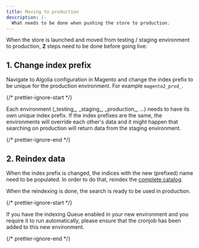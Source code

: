 ```yaml
---
title: Moving to production
description: |-
  What needs to be done when pushing the store to production.
---
```


When the store is launched and moved from testing / staging environment to production, **2** steps need to be done before going live:

## 1. Change index prefix

Navigate to Algolia configuration in Magento and change the index prefix to be unique for the production environment. For example `magento2_prod_`.

{/* prettier-ignore-start */}

<Note>
  Each environment (_testing_, _staging_, _production_, ...) needs to have its own unique index prefix. If the index prefixes are the same, the environments will override each other's data and it might happen that searching on production will return data from the staging environment.
</Note>

{/* prettier-ignore-end */}

## 2. Reindex data

When the index prefix is changed, the indices with the new (prefixed) name need to be populated. In order to do that, reindex the [complete catalog](/integration/magento-2/how-it-works/indexing/).

When the reindexing is done, the search is ready to be used in production.

{/* prettier-ignore-start */}

<Note>
  If you have the indexing Queue enabled in your new environment and you require it to run automatically, please ensure that the cronjob has been added to this new environment.
</Note>

{/* prettier-ignore-end */}
